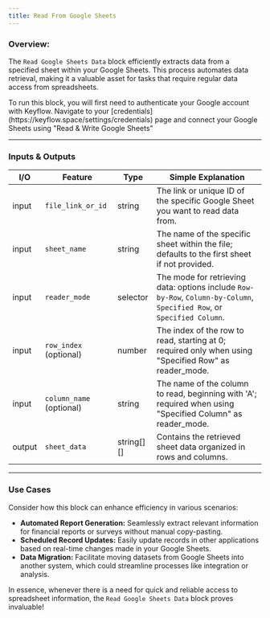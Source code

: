```yaml
---
title: Read From Google Sheets
---
```


### **Overview:**

The `Read Google Sheets Data` block efficiently extracts data from a specified sheet within your Google Sheets. This process automates data retrieval, making it a valuable asset for tasks that require regular data access from spreadsheets.

<Note>
  To run this block, you will first need to authenticate your Google account
  with Keyflow. Navigate to your
  [credentials](https://keyflow.space/settings/credentials) page and connect
  your Google Sheets using "Read & Write Google Sheets"
</Note>

---

### Inputs & Outputs

| I/O    | Feature                  | Type       | Simple Explanation                                                                                                      |
| ------ | ------------------------ | ---------- | ----------------------------------------------------------------------------------------------------------------------- |
| input  | `file_link_or_id`        | string     | The link or unique ID of the specific Google Sheet you want to read data from.                                          |
| input  | `sheet_name`             | string     | The name of the specific sheet within the file; defaults to the first sheet if not provided.                            |
| input  | `reader_mode`            | selector   | The mode for retrieving data: options include `Row-by-Row`, `Column-by-Column`, `Specified Row`, or `Specified Column`. |
| input  | `row_index` (optional)   | number     | The index of the row to read, starting at 0; required only when using "Specified Row" as reader_mode.                   |
| input  | `column_name` (optional) | string     | The name of the column to read, beginning with 'A'; required when using "Specified Column" as reader_mode.              |
| output | `sheet_data`             | string[][] | Contains the retrieved sheet data organized in rows and columns.                                                        |

---

### Use Cases

Consider how this block can enhance efficiency in various scenarios:

- **Automated Report Generation:** Seamlessly extract relevant information for financial reports or surveys without manual copy-pasting.
- **Scheduled Record Updates:** Easily update records in other applications based on real-time changes made in your Google Sheets.
- **Data Migration:** Facilitate moving datasets from Google Sheets into another system, which could streamline processes like integration or analysis.

In essence, whenever there is a need for quick and reliable access to spreadsheet information, the `Read Google Sheets Data` block proves invaluable!
